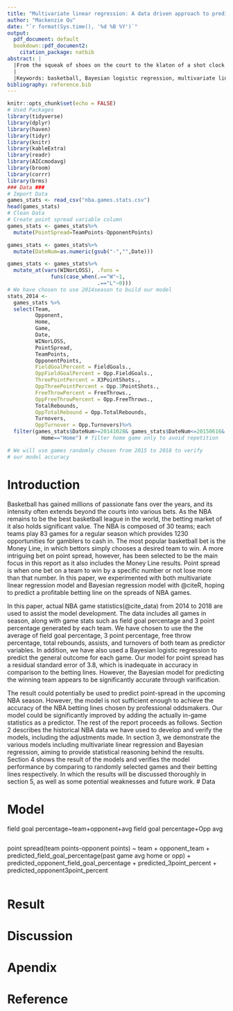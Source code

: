 ```yaml
---
title: "Multivariate linear regression: A data driven approach to predicting midseason NBA point spreads"
author: "Mackenzie Qu"
date: "`r format(Sys.time(), '%d %B %Y')`"
output:
  pdf_document: default
  bookdown::pdf_document2:
    citation_package: natbib
abstract: |
  |From the squeak of shoes on the court to the klaton of a shot clock buzzer, the excitment of basketball lies within its fast and unperdictable nature, which gradifies a massive crowd of gamblers. For the purpose of predicting pointspread outcome for any midseason NBA games, multiple regression models are developed using team's previous game stats from the same season. The model shows an 83% accuracy within 3 points, which is then tested using randomly selected midseason games from 2015-2018. Our model for pointspread is also applicable with regards to predicting the Money Line outcome, which may provide an overview of the upcoming season betting lines.
  |
  |Keywords: basketball, Bayesian logistic regression, multivariate linear regression, NBA, pointspread
bibliography: reference.bib
---
```


```r
knitr::opts_chunk$set(echo = FALSE)
# Used Packages
library(tidyverse)
library(dplyr)
library(haven)
library(tidyr)
library(knitr)
library(kableExtra)
library(readr)
library(AICcmodavg)
library(broom)
library(corrr)
library(brms)
### Data ###
# Import Data
games_stats <- read_csv("nba.games.stats.csv")
head(games_stats)
# Clean Data
# Create point spread variable column
games_stats <- games_stats%>%
  mutate(PointSpread=TeamPoints-OpponentPoints)

games_stats <- games_stats%>%
  mutate(DateNum=as.numeric(gsub("-","",Date)))

games_stats <- games_stats%>%
  mutate_at(vars(WINorLOSS), .funs = 
              funs(case_when(.=="W"~1,
                             .=="L"~0)))
# We have chosen to use 2014season to build our model
stats_2014 <- 
  games_stats %>% 
  select(Team, 
         Opponent, 
         Home,
         Game, 
         Date, 
         WINorLOSS,
         PointSpread,
         TeamPoints, 
         OpponentPoints, 
         FieldGoalPercent = FieldGoals., 
         OppFieldGoalPercent = Opp.FieldGoals., 
         ThreePointPercent = X3PointShots., 
         OppThreePointPercent = Opp.3PointShots.,
         FreeThrowPercent = FreeThrows.,
         OppFreeThrowPercent = Opp.FreeThrows.,
         TotalRebounds,
         OppTotalRebound = Opp.TotalRebounds,
         Turnovers,
         OppTurnover = Opp.Turnovers)%>%
  filter(games_stats$DateNum>=20141028& games_stats$DateNum<=20150616& #filter szn
           Home=="Home") # filter home game only to avoid repetition

# We will use games randomly chosen from 2015 to 2018 to verify 
# our model accuracy

```


# Introduction
Basketball has gained millions of passionate fans over the years, and its intensity often extends beyond the courts into various bets. As the NBA remains to be the best basketball league in the world, the betting market of it also holds significant value. The NBA is composed of 30 teams; each teams play 83 games for a regular season which provides 1230 opportunities for gamblers to cash in. The most popular basketball bet is the Money Line, in which bettors simply chooses a desired team to win. A more intriguing bet on point spread, however, has been selected to be the main focus in this report as it also includes the Money Line results. Point spread is when one bet on a team to win by a specific number or not lose more than that number. In this paper, we experimented with both multivariate linear regression model and Bayesian regression model with @citeR, hoping to predict a profitable betting line on the spreads of NBA games.

In this paper, actual NBA game statistics(@cite_data) from 2014 to 2018 are used to assist the model development. The data includes all games in season, along with game stats such as field goal percentage and 3 point percentage generated by each team. We have chosen to use the the average of field goal percentage, 3 point percentage, free throw percentage, total rebounds, assists, and turnovers of both team as predictor variables. In addition, we have also used a Bayesian logistic regression to predict the general outcome for each game. Our model for point spread has a residual standard error of 3.8, which is inadequate in accuracy in comparison to the betting lines. However, the Bayesian model for predicting the winning team appears to be significantly accurate through varification.

The result could potentially be used to predict point-spread in the upcoming NBA season. However, the model is not sufficient enough to achieve the accuracy of the NBA betting lines chosen by professional oddsmakers. Our model could be significantly improved by adding the actually in-game statistics as a predictor. The rest of the report proceeds as follows. Section 2 describes the historical NBA data we have used to develop and verify the models, including the adjustments made. In section 3, we demonstrate the various models including multivariate linear regression and Bayesian regression, aiming to provide statistical reasoning behind the results. Section 4 shows the result of the models and verifies the model performance by comparing to randomly selected games and their betting lines respectively. In which the results will be discussed thoroughly in section 5, as well as some potential weaknesses and future work. 
# Data


# Model
field goal percentage~team+opponent+avg field goal percentage+Opp avg
```r

```

point spread(team points-opponent points) ~  team + opponent_team + predicted_field_goal_percentage(past game avg home or opp) + predicted_opponent_field_goal_percentage + predicted_3point_percent + predicted_opponent3point_percent
```r

```

# Result


# Discussion


# Apendix


# Reference

